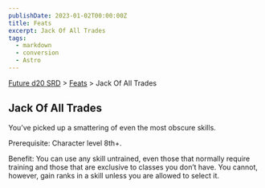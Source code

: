 ```yaml
---
publishDate: 2023-01-02T00:00:00Z
title: Feats
excerpt: Jack Of All Trades
tags:
  - markdown
  - conversion
  - Astro
---
```






[Future d20 SRD](/#futureD20) > [Feats](future-d20-srd-feats-index) > Jack Of All Trades




## Jack Of All Trades


You’ve picked up a smattering of even the most obscure skills.


Prerequisite: Character level 8th+.


Benefit: You can use any skill untrained, even those that normally require training and those that are exclusive to classes you don’t have. You cannot, however, gain ranks in a skill unless you are allowed to select it.



